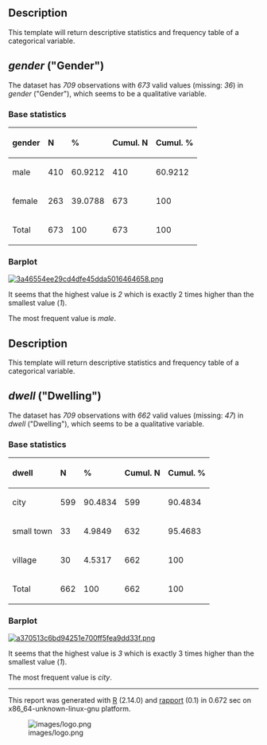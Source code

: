 == Description ==

This template will return descriptive statistics and frequency table of a categorical variable.

== ''gender'' (&quot;Gender&quot;) ==

The dataset has ''709'' observations with ''673'' valid values (missing: ''36'') in ''gender'' (&quot;Gender&quot;), which seems to be a qualitative variable.

=== Base statistics ===

<table>
<thead>
<tr class="header">
<th align="left">'''gender'''</th>
<th align="left">'''N'''</th>
<th align="left">'''%'''</th>
<th align="left">'''Cumul. N'''</th>
<th align="left">'''Cumul. %'''</th>
</tr>
</thead>
<tbody>
<tr class="odd">
<td align="left">male</td>
<td align="left">410</td>
<td align="left">60.9212</td>
<td align="left">410</td>
<td align="left">60.9212</td>
</tr>
<tr class="even">
<td align="left">female</td>
<td align="left">263</td>
<td align="left">39.0788</td>
<td align="left">673</td>
<td align="left">100</td>
</tr>
<tr class="odd">
<td align="left">Total</td>
<td align="left">673</td>
<td align="left">100</td>
<td align="left">673</td>
<td align="left">100</td>
</tr>
</tbody>
</table>

=== Barplot ===

[[tmp/RtmpeIwHkw/file5022119d-hires.png|[[Image:3a46554ee29cd4dfe45dda5016464658.png]]]]

It seems that the highest value is ''2'' which is exactly 2 times higher than the smallest value (''1'').

The most frequent value is ''male''.

== Description ==

This template will return descriptive statistics and frequency table of a categorical variable.

== ''dwell'' (&quot;Dwelling&quot;) ==

The dataset has ''709'' observations with ''662'' valid values (missing: ''47'') in ''dwell'' (&quot;Dwelling&quot;), which seems to be a qualitative variable.

=== Base statistics ===

<table>
<thead>
<tr class="header">
<th align="left">'''dwell'''</th>
<th align="left">'''N'''</th>
<th align="left">'''%'''</th>
<th align="left">'''Cumul. N'''</th>
<th align="left">'''Cumul. %'''</th>
</tr>
</thead>
<tbody>
<tr class="odd">
<td align="left">city</td>
<td align="left">599</td>
<td align="left">90.4834</td>
<td align="left">599</td>
<td align="left">90.4834</td>
</tr>
<tr class="even">
<td align="left">small town</td>
<td align="left">33</td>
<td align="left">4.9849</td>
<td align="left">632</td>
<td align="left">95.4683</td>
</tr>
<tr class="odd">
<td align="left">village</td>
<td align="left">30</td>
<td align="left">4.5317</td>
<td align="left">662</td>
<td align="left">100</td>
</tr>
<tr class="even">
<td align="left">Total</td>
<td align="left">662</td>
<td align="left">100</td>
<td align="left">662</td>
<td align="left">100</td>
</tr>
</tbody>
</table>

=== Barplot ===

[[tmp/RtmpeIwHkw/file33dfbcb6-hires.png|[[Image:a370513c6bd94251e700ff5fea9dd33f.png]]]]

It seems that the highest value is ''3'' which is exactly 3 times higher than the smallest value (''1'').

The most frequent value is ''city''.


-----

This report was generated with [http://www.r-project.org/ R] (2.14.0) and [http://al3xa.github.com/rapport/ rapport] (0.1) in 0.672 sec on x86_64-unknown-linux-gnu platform.

[[Image:images/logo.png|frame|none]]
